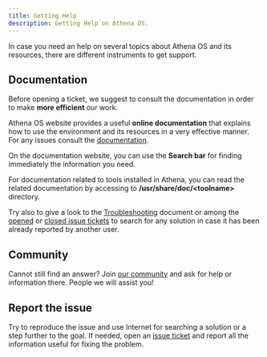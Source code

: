 ```yaml
---
title: Getting Help
description: Getting Help on Athena OS.
---
```


In case you need an help on several topics about Athena OS and its resources, there are different instruments to get support.

## Documentation

Before opening a ticket, we suggest to consult the documentation in order to make **more efficient** our work.

Athena OS website provides a useful **online documentation** that explains how to use the environment and its resources in a very effective manner. For any issues consult the [documentation](/en/getting-started/athenaos/).

On the documentation website, you can use the **Search bar** for finding immediately the information you need.

For documentation related to tools installed in Athena, you can read the related documentation by accessing to **/usr/share/doc/\<toolname\>** directory.

Try also to give a look to the [Troubleshooting](/en/support/troubleshooting/) document or among the [opened](https://github.com/Athena-OS/athena-iso/issues?q=is%3Aopen+is%3Aissue) or [closed issue tickets](https://github.com/Athena-OS/athena-iso/issues?q=is%3Aissue+is%3Aclosed) to search for any solution in case it has been already reported by another user.

## Community

Cannot still find an answer? Join [our community](/en/community/contribute/#community) and ask for help or information there. People we will assist you!

## Report the issue

Try to reproduce the issue and use Internet for searching a solution or a step further to the goal. If needed, open an [issue ticket](/en/community/contribute/submitting-bugs/) and report all the information useful for fixing the problem.